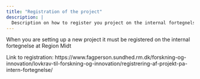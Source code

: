 ```yaml
---
title: "Registration of the project"
description: |
  Description on how to register you project on the internal fortegnelse
---
```


When you are setting up a new project it must be registered on the internal fortegnelse at Region Midt

Link to registration: https://www.fagperson.sundhed.rm.dk/forskning-og-innovation/lovkrav-til-forskning-og-innovation/registrering-af-projekt-pa-intern-fortegnelse/
